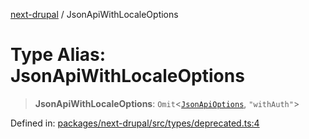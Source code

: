 [next-drupal](../globals.mdx) / JsonApiWithLocaleOptions

# Type Alias: JsonApiWithLocaleOptions

> **JsonApiWithLocaleOptions**: `Omit`\<[`JsonApiOptions`](JsonApiOptions.mdx), `"withAuth"`\>

Defined in: [packages/next-drupal/src/types/deprecated.ts:4](https://github.com/chapter-three/next-drupal/blob/b814feb907442ea504825c35810c973aeb865442/packages/next-drupal/src/types/deprecated.ts#L4)
